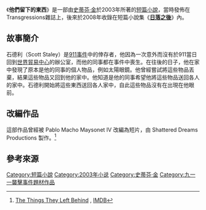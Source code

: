 
{{infobox Book | 
| name            = 他們留下的東西
|  title_orig    = '''''The Things They Left Behind'''''
|image =
|   image_caption =
| author        = [[史蒂芬·金|史蒂芬·金]]
| country         = {{USA}}
| language        = [[英文|英文]]
| series          = 
|  genre         = [[短篇小說|短篇小說]]
|   release_date  = 2003年
}}
《'''他們留下的東西'''》是一部由[[史蒂芬·金|史蒂芬·金]]於2003年所著的[[短篇小說|短篇小說]]，當時發佈在Transgressions雜誌上，後來於2008年收錄在短篇小說集《'''[[日落之後|日落之後]]'''》內。
==故事簡介==
石德利（Scott Staley）是[[911事件|911事件]]中的倖存者，他因為一次意外而沒有於911當日回到[[世界貿易中心|世界貿易中心]]的辦公室，而他的同事都在事件中喪生。在往後的日子，他在家中發現了原本是他的同事的個人物品，例如太陽眼鏡。他曾經嘗試將這些物品丟棄，結果這些物品又回到他的家中。他知道是他的同事希望他將這些物品送回各人的家中。石德利開始將這些東西送回各人家中，自此這些物品沒有在出現在他眼前。

==改編作品==
這部作品曾經被 Pablo Macho Maysonet IV 改編為短片，由 Shattered Dreams Productions 製作。<ref>[http://www.imdb.com/title/tt1931584/ The Things They Left Behind ] {{Wayback|url=http://www.imdb.com/title/tt1931584/ |date=20170210092532 }}, [[IMDB|IMDB]]</ref>
==參考來源==
{{reflist}}
{{日落之後}}

{{小說小作品}}

{{史蒂芬·金}}

[[Category:短篇小說|Category:短篇小說]]
[[Category:2003年小说|Category:2003年小说]]
[[Category:史蒂芬·金|Category:史蒂芬·金]]
[[Category:九一一襲擊事件題材作品|Category:九一一襲擊事件題材作品]]